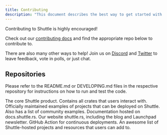 ```yaml
---
title: Contributing
description: "This document describes the best way to get started with contributing to Shuttle"
---
```


Contributing to Shuttle is highly encouraged!

Check out our [contributing docs](https://github.com/shuttle-hq/shuttle/blob/main/CONTRIBUTING.md) and find the appropriate repo below to contribute to.

There are also many other ways to help!
Join us on [Discord](https://discord.com/invite/shuttle) and [Twitter](https://twitter.com/shuttle_dev) to leave feedback, vote in polls, or just chat.

## Repositories

Please refer to the README.md or DEVELOPING.md files in the respective repository for instructions on how to run and test the code.

<CardGroup>
  <Card
    title="shuttle"
    href="https://github.com/shuttle-hq/shuttle"
    icon="github"
    color="#ffffff"
  >
    The core Shuttle product. Contains all crates that users interact with.
  </Card>
  <Card
    title="shuttle-examples"
    href="https://github.com/shuttle-hq/shuttle-examples"
    icon="github"
    color="#ffffff"
  >
    Officially maintained examples of projects that can be deployed on Shuttle. Also has a list of community examples.
  </Card>
  <Card
    title="shuttle-docs"
    href="https://github.com/shuttle-hq/shuttle-docs"
    icon="github"
    color="#ffffff"
  >
    Documentation hosted on docs.shuttle.rs.
  </Card>
  <Card
    title="www"
    href="https://github.com/shuttle-hq/www"
    icon="github"
    color="#ffffff"
  >
    Our website shuttle.rs, including the blog and Launchpad newsletter.
  </Card>
  <Card
    title="deploy-action"
    href="https://github.com/shuttle-hq/deploy-action"
    icon="github"
    color="#ffffff"
  >
    GitHub Action for continuous deployments.
  </Card>
  <Card
    title="awesome-shuttle"
    href="https://github.com/shuttle-hq/awesome-shuttle"
    icon="github"
    color="#ffffff"
  >
    An awesome list of Shuttle-hosted projects and resources that users can add to.
  </Card>
</CardGroup>
